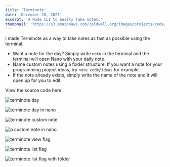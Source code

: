 ```yaml
---
title: 'Terminote'
date: 'December 20, 2021'
excerpt: 'A Node CLI to easily take notes.'
thumbnail: 'https://s3.amazonaws.com/caldwell.org/images/projects/code/terminote/thumbnail.svg'
---
```


<PrintPageContainer>

<Md>

I made Terminote as a way to take notes as fast as possible using the terminal.

- Want a note for the day? Simply write `note` in the terminal and the terminal will open Nano with your daily note.
- Name custom notes using a folder structure. If you want a note for your programming project ideas, try `note code/ideas` for example.
- If the note already exists, simply write the name of the note and it will open up for you to edit.

View the source code <Anchor href="https://github.com/dan-caldwell/terminote">here</Anchor>.

<Image 
    src="https://s3.amazonaws.com/caldwell.org/images/projects/code/terminote/terminote-day.png"
    alt="terminote day"
    captionPosition="top"
/>

</Md>

<Image 
    src="https://s3.amazonaws.com/caldwell.org/images/projects/code/terminote/terminote-day-in-nano.png"
    alt="terminote day in nano"
    caption="A daily note in Nano."
    captionPosition="top"
/>

<Image 
    src="https://s3.amazonaws.com/caldwell.org/images/projects/code/terminote/terminote-custom-note.png"
    alt="terminote custom note"
    caption="Initialize a custom note."
    captionPosition="top"
/>

<Image 
    src="https://s3.amazonaws.com/caldwell.org/images/projects/code/terminote/a-custom-note-in-nano.png"
    alt="a custom note in nano"
    caption="A custom note in nano."
    captionPosition="top"
/>

<Image 
    src="https://s3.amazonaws.com/caldwell.org/images/projects/code/terminote/terminote-view-flag.png"
    alt="terminote view flag"
    caption="Use the --view flag to view a preview of a note."
    captionPosition="top"
/>

<Image 
    src="https://s3.amazonaws.com/caldwell.org/images/projects/code/terminote/terminote-list-flag.png"
    alt="terminote list flag"
    caption="Use the --list flag to view a list of all notes."
    captionPosition="top"
/>

<Image 
    src="https://s3.amazonaws.com/caldwell.org/images/projects/code/terminote/terminote-list-flag-with-folder.png"
    alt="terminote list flag with folder"
    caption="You can use the --list flag with a path to list the contents inside the path."
    captionPosition="top"
/>

</PrintPageContainer>

